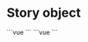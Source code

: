 
<Meta title="MDX|Welcome" />

# Story object

<Preview>
  <Story name="to storybook" height="300px">
    ```vue
    <template>
      <button>click me {{ name }}</button>
    </template>
    <script>
      export default {
        data() {
          return {
            name: 'foo'
          }
        }
      }
    </script>
    ```
  </Story>
  <Story name="to storybook 2" height="300px">
    ```vue
    <template>
      <button>click me</button>
    </template>
    ```
  </Story>
</Preview>
